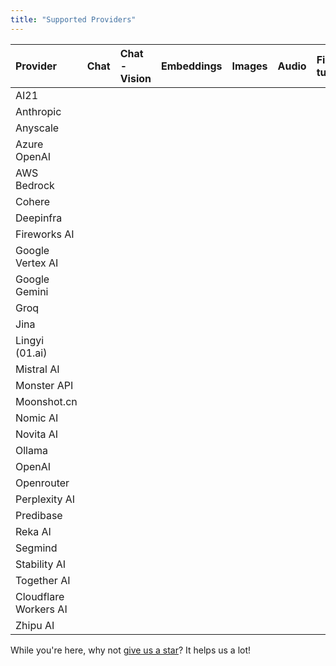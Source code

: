 ```yaml
---
title: "Supported Providers"
---
```


| Provider               | Chat | Chat - Vision | Embeddings | Images | Audio | Fine-tuning | Batch | Files | Moderations | Assistants | Completions | Portkey Prompts | Chat - Tools |
| :--- | :--- | :--- | :--- | :--- | :--- | :--- | :--- | :--- | :--- | :--- | :--- | :--- | :--- |
| AI21                  | <Icon icon="badge-check" iconType="solid" /> | <Icon icon="circle-xmark" /> | <Icon icon="circle-xmark" /> | <Icon icon="circle-xmark" />  | <Icon icon="circle-xmark" />  | <Icon icon="circle-xmark" /> | <Icon icon="circle-xmark" />  | <Icon icon="circle-xmark" /> | <Icon icon="circle-xmark" /> | <Icon icon="circle-xmark" /> | <Icon icon="badge-check" iconType="solid" /> | <Icon icon="badge-check" iconType="solid" /> | <Icon icon="circle-xmark" /> |
| Anthropic             | <Icon icon="badge-check" iconType="solid" /> | <Icon icon="badge-check" iconType="solid" /> | <Icon icon="circle-xmark" />  | <Icon icon="circle-xmark" />  | <Icon icon="circle-xmark" />  | <Icon icon="circle-xmark" /> | <Icon icon="circle-xmark" />  | <Icon icon="circle-xmark" /> | <Icon icon="circle-xmark" /> | <Icon icon="circle-xmark" /> | <Icon icon="badge-check" iconType="solid" /> | <Icon icon="badge-check" iconType="solid" />  | <Icon icon="badge-check" iconType="solid" /> |
| Anyscale              | <Icon icon="badge-check" iconType="solid" /> | <Icon icon="circle-xmark" /> | <Icon icon="badge-check" iconType="solid" /> | <Icon icon="circle-xmark" />  | <Icon icon="circle-xmark" />  | <Icon icon="circle-xmark" /> | <Icon icon="circle-xmark" />  | <Icon icon="circle-xmark" /> | <Icon icon="circle-xmark" /> | <Icon icon="circle-xmark" /> | <Icon icon="badge-check" iconType="solid" /> | <Icon icon="badge-check" iconType="solid" />  | <Icon icon="badge-check" iconType="solid" /> |
| Azure OpenAI          | <Icon icon="badge-check" iconType="solid" /> | <Icon icon="badge-check" iconType="solid" /> | <Icon icon="badge-check" iconType="solid" /> | <Icon icon="badge-check" iconType="solid" /> | <Icon icon="circle-xmark" />  | <Icon icon="circle-xmark" /> | <Icon icon="circle-xmark" />  | <Icon icon="circle-xmark" /> | <Icon icon="circle-xmark" /> | <Icon icon="circle-xmark" /> | <Icon icon="badge-check" iconType="solid" /> | <Icon icon="badge-check" iconType="solid" />  | <Icon icon="badge-check" iconType="solid" /> |
| AWS Bedrock           | <Icon icon="badge-check" iconType="solid" /> | <Icon icon="badge-check" iconType="solid" /> | <Icon icon="badge-check" iconType="solid" /> | <Icon icon="badge-check" iconType="solid" /> | <Icon icon="circle-xmark" />  | <Icon icon="circle-xmark" /> | <Icon icon="circle-xmark" />  | <Icon icon="circle-xmark" /> | <Icon icon="circle-xmark" /> | <Icon icon="circle-xmark" /> | <Icon icon="badge-check" iconType="solid" /> | <Icon icon="badge-check" iconType="solid" />  | <Icon icon="badge-check" iconType="solid" /> |
| Cohere                | <Icon icon="badge-check" iconType="solid" /> | <Icon icon="circle-xmark" /> | <Icon icon="badge-check" iconType="solid" /> | <Icon icon="circle-xmark" />  | <Icon icon="circle-xmark" />  | <Icon icon="circle-xmark" /> | <Icon icon="circle-xmark" />  | <Icon icon="circle-xmark" /> | <Icon icon="circle-xmark" /> | <Icon icon="circle-xmark" /> | <Icon icon="badge-check" iconType="solid" /> | <Icon icon="circle-xmark" /> | <Icon icon="circle-xmark" /> |
| Deepinfra             | <Icon icon="badge-check" iconType="solid" /> | <Icon icon="circle-xmark" />  | <Icon icon="circle-xmark" />  | <Icon icon="circle-xmark" />  | <Icon icon="circle-xmark" />  | <Icon icon="circle-xmark" /> | <Icon icon="circle-xmark" />  | <Icon icon="circle-xmark" /> | <Icon icon="circle-xmark" /> | <Icon icon="circle-xmark" />  | <Icon icon="circle-xmark" />  | <Icon icon="circle-xmark" /> | <Icon icon="circle-xmark" /> |
| Fireworks AI          | <Icon icon="badge-check" iconType="solid" /> | <Icon icon="circle-xmark" /> | <Icon icon="badge-check" iconType="solid" /> | <Icon icon="badge-check" iconType="solid" /> |  <Icon icon="badge-check" iconType="solid" /> | <Icon icon="circle-xmark" /> | <Icon icon="circle-xmark" />  | <Icon icon="circle-xmark" /> | <Icon icon="circle-xmark" /> | <Icon icon="circle-xmark" /> | <Icon icon="badge-check" iconType="solid" /> | <Icon icon="badge-check" iconType="solid" />  | <Icon icon="badge-check" iconType="solid" /> |
| Google Vertex AI      | <Icon icon="badge-check" iconType="solid" /> | <Icon icon="circle-xmark" />  | <Icon icon="circle-xmark" /> | <Icon icon="badge-check" iconType="solid" /> | <Icon icon="circle-xmark" />  | <Icon icon="circle-xmark" /> | <Icon icon="circle-xmark" />  | <Icon icon="circle-xmark" /> | <Icon icon="circle-xmark" /> | <Icon icon="circle-xmark" />  | <Icon icon="circle-xmark" /> | <Icon icon="badge-check" iconType="solid" /> | <Icon icon="badge-check" iconType="solid" /> |
| Google Gemini         | <Icon icon="badge-check" iconType="solid" /> | <Icon icon="badge-check" iconType="solid" /> | <Icon icon="badge-check" iconType="solid" /> | <Icon icon="badge-check" iconType="solid" /> | <Icon icon="circle-xmark" />  | <Icon icon="circle-xmark" /> | <Icon icon="circle-xmark" />  | <Icon icon="circle-xmark" /> | <Icon icon="circle-xmark" /> | <Icon icon="circle-xmark" />  | <Icon icon="circle-xmark" /> | <Icon icon="badge-check" iconType="solid" /> | <Icon icon="badge-check" iconType="solid" /> |
| Groq                  | <Icon icon="badge-check" iconType="solid" /> | <Icon icon="circle-xmark" />  | <Icon icon="circle-xmark" />  | <Icon icon="circle-xmark" /> | <Icon icon="badge-check" iconType="solid" /> | <Icon icon="circle-xmark" /> | <Icon icon="circle-xmark" />  | <Icon icon="circle-xmark" /> | <Icon icon="circle-xmark" /> | <Icon icon="circle-xmark" />  | <Icon icon="circle-xmark" /> | <Icon icon="badge-check" iconType="solid" /> | <Icon icon="badge-check" iconType="solid" /> |
| Jina                  | <Icon icon="circle-xmark" />  | <Icon icon="circle-xmark" /> | <Icon icon="badge-check" iconType="solid" /> | <Icon icon="circle-xmark" />  | <Icon icon="circle-xmark" />  | <Icon icon="circle-xmark" /> | <Icon icon="circle-xmark" />  | <Icon icon="circle-xmark" /> | <Icon icon="circle-xmark" /> | <Icon icon="circle-xmark" />  | <Icon icon="circle-xmark" />  | <Icon icon="circle-xmark" /> | <Icon icon="circle-xmark" /> |
| Lingyi (01.ai)        | <Icon icon="badge-check" iconType="solid" /> | <Icon icon="circle-xmark" />  | <Icon icon="circle-xmark" />  | <Icon icon="circle-xmark" />  | <Icon icon="circle-xmark" />  | <Icon icon="circle-xmark" /> | <Icon icon="circle-xmark" />  | <Icon icon="circle-xmark" /> | <Icon icon="circle-xmark" /> | <Icon icon="circle-xmark" />  | <Icon icon="circle-xmark" />  | <Icon icon="circle-xmark" /> | <Icon icon="circle-xmark" /> |
| Mistral AI            | <Icon icon="badge-check" iconType="solid" /> | <Icon icon="circle-xmark" /> | <Icon icon="badge-check" iconType="solid" /> | <Icon icon="circle-xmark" />  | <Icon icon="circle-xmark" />  | <Icon icon="circle-xmark" /> | <Icon icon="circle-xmark" />  | <Icon icon="circle-xmark" /> | <Icon icon="circle-xmark" /> | <Icon icon="circle-xmark" />  | <Icon icon="circle-xmark" /> | <Icon icon="badge-check" iconType="solid" /> | <Icon icon="circle-xmark" /> |
| Monster API           | <Icon icon="badge-check" iconType="solid" /> | <Icon icon="circle-xmark" />  | <Icon icon="circle-xmark" />  | <Icon icon="circle-xmark" />  | <Icon icon="circle-xmark" />  | <Icon icon="circle-xmark" /> | <Icon icon="circle-xmark" />  | <Icon icon="circle-xmark" /> | <Icon icon="circle-xmark" /> | <Icon icon="circle-xmark" />  | <Icon icon="circle-xmark" />  | <Icon icon="circle-xmark" /> | <Icon icon="circle-xmark" /> |
| Moonshot.cn           | <Icon icon="badge-check" iconType="solid" /> | <Icon icon="circle-xmark" />  | <Icon icon="circle-xmark" />  | <Icon icon="circle-xmark" />  | <Icon icon="circle-xmark" />  | <Icon icon="circle-xmark" /> | <Icon icon="circle-xmark" />  | <Icon icon="circle-xmark" /> | <Icon icon="circle-xmark" /> | <Icon icon="circle-xmark" />  | <Icon icon="circle-xmark" />  | <Icon icon="circle-xmark" /> | <Icon icon="circle-xmark" /> |
| Nomic AI              | <Icon icon="badge-check" iconType="solid" /> | <Icon icon="circle-xmark" /> | <Icon icon="badge-check" iconType="solid" /> | <Icon icon="circle-xmark" />  | <Icon icon="circle-xmark" />  | <Icon icon="circle-xmark" /> | <Icon icon="circle-xmark" />  | <Icon icon="circle-xmark" /> | <Icon icon="circle-xmark" /> | <Icon icon="circle-xmark" />  | <Icon icon="circle-xmark" />  | <Icon icon="circle-xmark" /> | <Icon icon="circle-xmark" /> |
| Novita AI             | <Icon icon="badge-check" iconType="solid" /> | <Icon icon="circle-xmark" />  | <Icon icon="circle-xmark" />  | <Icon icon="circle-xmark" />  | <Icon icon="circle-xmark" />  | <Icon icon="circle-xmark" /> | <Icon icon="circle-xmark" />  | <Icon icon="circle-xmark" /> | <Icon icon="circle-xmark" /> | <Icon icon="circle-xmark" /> | <Icon icon="badge-check" iconType="solid" /> | <Icon icon="circle-xmark" /> | <Icon icon="badge-check" iconType="solid" /> |
| Ollama                | <Icon icon="badge-check" iconType="solid" /> | <Icon icon="circle-xmark" /> | <Icon icon="badge-check" iconType="solid" /> | <Icon icon="circle-xmark" />  | <Icon icon="circle-xmark" />  | <Icon icon="circle-xmark" /> | <Icon icon="circle-xmark" />  | <Icon icon="circle-xmark" /> | <Icon icon="circle-xmark" /> | <Icon icon="circle-xmark" />  | <Icon icon="circle-xmark" />  | <Icon icon="circle-xmark" /> | <Icon icon="circle-xmark" /> |
| OpenAI                | <Icon icon="badge-check" iconType="solid" /> | <Icon icon="badge-check" iconType="solid" /> |  <Icon icon="badge-check" iconType="solid" /> | <Icon icon="badge-check" iconType="solid" /> |  <Icon icon="badge-check" iconType="solid" /> | <Icon icon="badge-check" iconType="solid" /> | <Icon icon="badge-check" iconType="solid" /> |  <Icon icon="badge-check" iconType="solid" /> | <Icon icon="badge-check" iconType="solid" /> |  <Icon icon="badge-check" iconType="solid" /> | <Icon icon="badge-check" iconType="solid" /> | <Icon icon="badge-check" iconType="solid" />  | <Icon icon="badge-check" iconType="solid" /> |
| Openrouter            | <Icon icon="badge-check" iconType="solid" /> | <Icon icon="circle-xmark" />  | <Icon icon="circle-xmark" />  | <Icon icon="circle-xmark" />  | <Icon icon="circle-xmark" />  | <Icon icon="circle-xmark" /> | <Icon icon="circle-xmark" />  | <Icon icon="circle-xmark" /> | <Icon icon="circle-xmark" /> | <Icon icon="circle-xmark" />  | <Icon icon="circle-xmark" />  | <Icon icon="circle-xmark" /> | <Icon icon="circle-xmark" /> |
| Perplexity AI         | <Icon icon="badge-check" iconType="solid" /> | <Icon icon="circle-xmark" />  | <Icon icon="circle-xmark" />  | <Icon icon="circle-xmark" />  | <Icon icon="circle-xmark" />  | <Icon icon="circle-xmark" /> | <Icon icon="circle-xmark" />  | <Icon icon="circle-xmark" /> | <Icon icon="circle-xmark" /> | <Icon icon="circle-xmark" />  | <Icon icon="circle-xmark" /> | <Icon icon="badge-check" iconType="solid" /> | <Icon icon="circle-xmark" /> |
| Predibase             | <Icon icon="badge-check" iconType="solid" /> | <Icon icon="circle-xmark" />  | <Icon icon="circle-xmark" />  | <Icon icon="circle-xmark" />  | <Icon icon="circle-xmark" />  | <Icon icon="circle-xmark" /> | <Icon icon="circle-xmark" />  | <Icon icon="circle-xmark" /> | <Icon icon="circle-xmark" /> | <Icon icon="circle-xmark" />  | <Icon icon="circle-xmark" />  | <Icon icon="circle-xmark" /> | <Icon icon="circle-xmark" /> |
| Reka AI               | <Icon icon="badge-check" iconType="solid" /> | <Icon icon="circle-xmark" />  | <Icon icon="circle-xmark" /> | <Icon icon="badge-check" iconType="solid" /> | <Icon icon="circle-xmark" />  | <Icon icon="circle-xmark" /> | <Icon icon="circle-xmark" />  | <Icon icon="circle-xmark" /> | <Icon icon="circle-xmark" /> | <Icon icon="circle-xmark" />  | <Icon icon="circle-xmark" />  | <Icon icon="circle-xmark" /> | <Icon icon="circle-xmark" /> |
| Segmind               | <Icon icon="circle-xmark" /> | <Icon icon="circle-xmark" />  | <Icon icon="circle-xmark" /> | <Icon icon="badge-check" iconType="solid" /> | <Icon icon="circle-xmark" />  | <Icon icon="circle-xmark" /> | <Icon icon="circle-xmark" />  | <Icon icon="circle-xmark" /> | <Icon icon="circle-xmark" /> | <Icon icon="circle-xmark" />  | <Icon icon="circle-xmark" />  | <Icon icon="circle-xmark" /> | <Icon icon="circle-xmark" /> |
| Stability AI          | <Icon icon="circle-xmark" /> | <Icon icon="circle-xmark" />  | <Icon icon="circle-xmark" /> | <Icon icon="badge-check" iconType="solid" /> | <Icon icon="circle-xmark" />  | <Icon icon="circle-xmark" /> | <Icon icon="circle-xmark" />  | <Icon icon="circle-xmark" /> | <Icon icon="circle-xmark" /> | <Icon icon="circle-xmark" />  | <Icon icon="circle-xmark" />  | <Icon icon="circle-xmark" /> | <Icon icon="circle-xmark" /> |
| Together AI           | <Icon icon="badge-check" iconType="solid" /> | <Icon icon="circle-xmark" /> | <Icon icon="badge-check" iconType="solid" /> | <Icon icon="circle-xmark" />  | <Icon icon="circle-xmark" />  | <Icon icon="circle-xmark" /> | <Icon icon="circle-xmark" />  | <Icon icon="circle-xmark" /> | <Icon icon="circle-xmark" /> | <Icon icon="circle-xmark" /> | <Icon icon="badge-check" iconType="solid" /> | <Icon icon="badge-check" iconType="solid" /> | <Icon icon="badge-check" iconType="solid" /> |
| Cloudflare Workers AI | <Icon icon="badge-check" iconType="solid" /> | <Icon icon="circle-xmark" /> | <Icon icon="badge-check" iconType="solid" /> | <Icon icon="circle-xmark" />  | <Icon icon="circle-xmark" />  | <Icon icon="circle-xmark" /> | <Icon icon="circle-xmark" />  | <Icon icon="circle-xmark" /> | <Icon icon="circle-xmark" /> | <Icon icon="circle-xmark" /> | <Icon icon="badge-check" iconType="solid" /> | <Icon icon="circle-xmark" /> | <Icon icon="circle-xmark" /> |
| Zhipu AI              | <Icon icon="badge-check" iconType="solid" /> | <Icon icon="circle-xmark" /> | <Icon icon="badge-check" iconType="solid" /> | <Icon icon="circle-xmark" />  | <Icon icon="circle-xmark" />  | <Icon icon="circle-xmark" /> | <Icon icon="circle-xmark" />  | <Icon icon="circle-xmark" /> | <Icon icon="circle-xmark" /> | <Icon icon="circle-xmark" />  | <Icon icon="circle-xmark" />  | <Icon icon="circle-xmark" /> | <Icon icon="circle-xmark" /> |

While you're here, why not [give us a star](https://git.new/ai-gateway-docs)? It helps us a lot!
